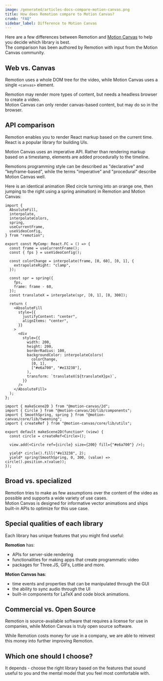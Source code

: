 ```yaml
---
image: /generated/articles-docs-compare-motion-canvas.png
title: How does Remotion compare to Motion Canvas?
crumb: "FAQ"
sidebar_label: Difference to Motion Canvas
---
```


Here are a few differences between Remotion and [Motion Canvas](https://motioncanvas.io/) to help you decide which library is best.  
The comparison has been authored by Remotion with input from the Motion Canvas community.

## Web vs. Canvas

Remotion uses a whole DOM tree for the video, while Motion Canvas uses a single `<canvas>` element.

Remotion may render more types of content, but needs a headless browser to create a video.  
Motion Canvas can only render canvas-based content, but may do so in the browser.

## API comparison

Remotion enables you to render React markup based on the current time. React is a popular library for building UIs.

Motion Canvas uses an imperative API. Rather than rendering markup based on a timestamp, elements are added procedurally to the timeline.

Remotions programming style can be described as "declarative" and "keyframe-based", while the terms "imperative" and "procedural" describe Motion Canvas well.

Here is an identical animation (Red circle turning into an orange one, then jumping to the right using a spring animation) in Remotion and Motion Canvas:

```tsx twoslash title="Remotion Implementation"
import {
  AbsoluteFill,
  interpolate,
  interpolateColors,
  spring,
  useCurrentFrame,
  useVideoConfig,
} from "remotion";

export const MyComp: React.FC = () => {
  const frame = useCurrentFrame();
  const { fps } = useVideoConfig();

  const colorChange = interpolate(frame, [0, 60], [0, 1], {
    extrapolateRight: "clamp",
  });

  const spr = spring({
    fps,
    frame: frame - 60,
  });
  const translateX = interpolate(spr, [0, 1], [0, 300]);

  return (
    <AbsoluteFill
      style={{
        justifyContent: "center",
        alignItems: "center",
      }}
    >
      <div
        style={{
          width: 200,
          height: 200,
          borderRadius: 100,
          backgroundColor: interpolateColors(
            colorChange,
            [0, 1],
            ["#e6a700", "#e13238"],
          ),
          transform: `translateX(${translateX}px)`,
        }}
      />
    </AbsoluteFill>
  );
};
```

```tsx title="Motion Canvas Implementation"
import { makeScene2D } from "@motion-canvas/2d";
import { Circle } from "@motion-canvas/2d/lib/components";
import { SmoothSpring, spring } from "@motion-canvas/core/lib/tweening";
import { createRef } from "@motion-canvas/core/lib/utils";

export default makeScene2D(function* (view) {
  const circle = createRef<Circle>();

  view.add(<Circle ref={circle} size={200} fill={"#e6a700"} />);

  yield* circle().fill("#e13238", 2);
  yield* spring(SmoothSpring, 0, 300, (value) => circle().position.x(value));
});
```

## Broad vs. specialized

Remotion tries to make as few assumptions over the content of the video as possible and supports a wide variety of use cases.  
Motion Canvas is designed for informative vector animations and ships built-in APIs to optimize for this use case.

## Special qualities of each library

Each library has unique features that you might find useful:

**Remotion** has:

- APIs for server-side rendering
- functionalities for making apps that create programmatic video
- packages for Three.JS, GIFs, Lottie and more.

**Motion Canvas has**:

- time events and properties that can be manipulated through the GUI
- the ability to sync audio through the UI
- built-in components for LaTeX and code block animations.

## Commercial vs. Open Source

Remotion is source-available software that requires a license for use in companies, while Motion Canvas is truly open source software.

While Remotion costs money for use in a company, we are able to reinvest this money into further improving Remotion.

## Which one should I choose?

It depends - choose the right library based on the features that sound useful to you and the mental model that you feel most comfortable with.
